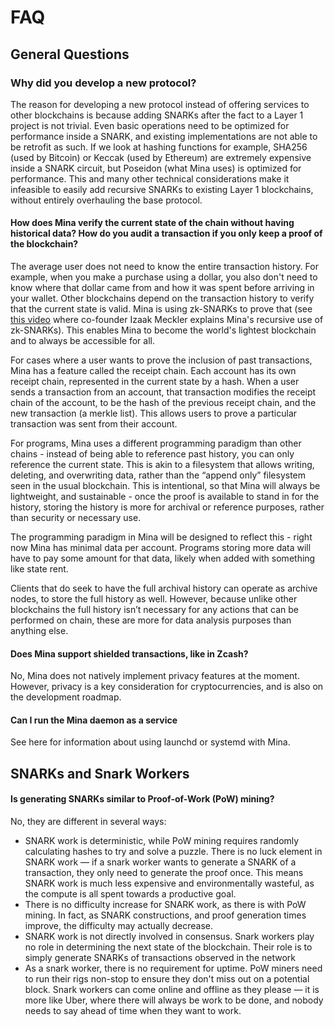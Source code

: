 # FAQ



## General Questions




### Why did you develop a new protocol?

The reason for developing a new protocol instead of offering services to other blockchains is because adding SNARKs after the fact to a Layer 1 project is not trivial. Even basic operations need to be optimized for performance inside a SNARK, and existing implementations are not able to be retrofit as such. If we look at hashing functions for example, SHA256 (used by Bitcoin) or Keccak (used by Ethereum) are extremely expensive inside a SNARK circuit, but Poseidon (what Mina uses) is optimized for performance. This and many other technical considerations make it infeasible to easily add recursive SNARKs to existing Layer 1 blockchains, without entirely overhauling the base protocol.

#### How does Mina verify the current state of the chain without having historical data? How do you audit a transaction if you only keep a proof of the blockchain?

The average user does not need to know the entire transaction history. For
example, when you make a purchase using a dollar, you also don't need to know
where that dollar came from and how it was spent before arriving in your wallet.
Other blockchains depend on the transaction history to verify that the current
state is valid. Mina is using zk-SNARKs to prove that (see
[this video](https://www.youtube.com/watch?v=eWVGATxEB6M) where co-founder Izaak
Meckler explains Mina's recursive use of zk-SNARKs). This enables Mina to become
the world's lightest blockchain and to always be accessible for all.

For cases where a user wants to prove the inclusion of past transactions, Mina
has a feature called the receipt chain. Each account has its own receipt chain,
represented in the current state by a hash. When a user sends a transaction from
an account, that transaction modifies the receipt chain of the account, to be
the hash of the previous receipt chain, and the new transaction (a merkle list).
This allows users to prove a particular transaction was sent from their account.

For programs, Mina uses a different programming paradigm than other chains -
instead of being able to reference past history, you can only reference the
current state. This is akin to a filesystem that allows writing, deleting, and
overwriting data, rather than the “append only” filesystem seen in the usual
blockchain. This is intentional, so that Mina will always be lightweight, and
sustainable - once the proof is available to stand in for the history, storing
the history is more for archival or reference purposes, rather than security or
necessary use.

The programming paradigm in Mina will be designed to reflect this - right now
Mina has minimal data per account. Programs storing more data will have to pay
some amount for that data, likely when added with something like state rent.

Clients that do seek to have the full archival history can operate as archive
nodes, to store the full history as well. However, because unlike other
blockchains the full history isn’t necessary for any actions that can be
performed on chain, these are more for data analysis purposes than anything
else.


#### Does Mina support shielded transactions, like in Zcash?

No, Mina does not natively implement privacy features at the moment. However,
privacy is a key consideration for cryptocurrencies, and is also on the
development roadmap.

#### Can I run the Mina daemon as a service

See here for information about using launchd or systemd with Mina.

## SNARKs and Snark Workers

#### Is generating SNARKs similar to Proof-of-Work (PoW) mining?

No, they are different in several ways:

- SNARK work is deterministic, while PoW mining requires randomly calculating
  hashes to try and solve a puzzle. There is no luck element in SNARK work — if
  a snark worker wants to generate a SNARK of a transaction, they only need to
  generate the proof once. This means SNARK work is much less expensive and
  environmentally wasteful, as the compute is all spent towards a productive
  goal.
- There is no difficulty increase for SNARK work, as there is with PoW mining.
  In fact, as SNARK constructions, and proof generation times improve, the
  difficulty may actually decrease.
- SNARK work is not directly involved in consensus. Snark workers play no role
  in determining the next state of the blockchain. Their role is to simply
  generate SNARKs of transactions observed in the network
- As a snark worker, there is no requirement for uptime. PoW miners need to run
  their rigs non-stop to ensure they don't miss out on a potential block. Snark
  workers can come online and offline as they please — it is more like Uber,
  where there will always be work to be done, and nobody needs to say ahead of
  time when they want to work.

